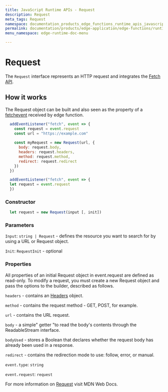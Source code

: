 ```yaml
---
title: JavaScript Runtime APIs - Request
description: Request
meta_tags: Request
namespace: documentation_products_edge_functions_runtime_apis_javascript_request
permalink: documentation/products/edge-application/edge-functions/runtime-apis/javascript/request
menu_namespace: edge-runtime-doc-menu

---
```

# Request

The `Request` interface represents an HTTP request and integrates the [Fetch API](https://www.azion.com/en/documentation/products/edge-application/edge-functions/runtime-apis/javascript/fetch/).

## How it works

The Request object can be built and also seen as the property of a [fetchevent](https://www.azion.com/en/documentation/products/edge-application/edge-functions/runtime-apis/javascript/fetch-event/) received by edge function.

```js
  addEventListener("fetch", event => {
    const request = event.request
    const url = "https://example.com"
  
    const myRequest = new Request(url, {
      body: request.body,
      headers: request.headers,
      method: request.method,
      redirect: request.redirect
    })
  })
```

```js
  addEventListener("fetch", event => {
  let request = event.request
  })
```

### Constructor

```js
  let request = new Request(input [, init])
```

### Parameters

`Input`: `string | Request` - defines the resource you want to search for by using a URL or Request object.

`Init`: `RequestInit` - optional

### Properties

All properties of an initial Request object in event.request are defined as read-only. To modify a request, you must create a new Request object and pass the options to the builder, described as follows.

`headers` - contains an [Headers](https://developer.mozilla.org/en-US/docs/Web/API/Headers) object.

`method` - contains the request method - GET, POST, for example.

`url` - contains the URL request.

`body` - a simple" getter "to read the body's contents through the ReadableStream interface.

`bodyUsed` - stores a Boolean that declares whether the request body has already been used in a response.

`redirect` - contains the redirection mode to use: follow, error, or manual.

`event.type`: `string`

`event.request`: `request`

For more information on [Request](https://developer.mozilla.org/en-US/docs/Web/API/Request) visit MDN Web Docs.
